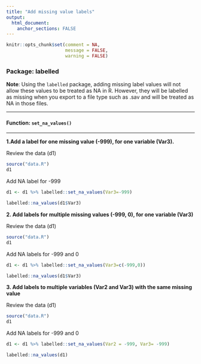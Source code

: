```yaml
---
title: "Add missing value labels"
output: 
  html_document:
    anchor_sections: FALSE
---
```


```r
knitr::opts_chunk$set(comment = NA,
                      message = FALSE,
                      warning = FALSE)
```


### Package: labelled

**Note**: Using the `labelled` package, adding missing label values will not allow these values to be treated as NA in R. However, they will be labelled as missing when you export to a file type such as .sav and will be treated as NA in those files.

---

#### Function: `set_na_values()`

---

**1\.Add a label for one missing value (-999), for one variable (Var3).**

Review the data (d1)

```r

source("data.R")
d1

```

Add NA label for -999

```r

d1 <- d1 %>% labelled::set_na_values(Var3=-999)

labelled::na_values(d1$Var3)

```


**2\. Add labels for multiple missing values (-999, 0), for one variable (Var3)**

Review the data (d1)

```r

source("data.R")
d1

```

Add NA labels for -999 and 0

```r

d1 <- d1 %>% labelled::set_na_values(Var3=c(-999,0))

labelled::na_values(d1$Var3)

```


**3\. Add labels to multiple variables (Var2 and Var3) with the same missing value**

Review the data (d1)

```r

source("data.R")
d1

```

Add NA labels for -999 and 0

```r

d1 <- d1 %>% labelled::set_na_values(Var2 = -999, Var3= -999)

labelled::na_values(d1)

```
